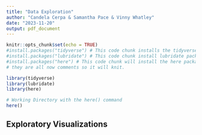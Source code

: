 ```yaml
---
title: "Data Exploration"
author: "Candela Cerpa & Samantha Pace & Vinny Whatley"
date: "2023-11-20"
output: pdf_document
---
```


```r
knitr::opts_chunk$set(echo = TRUE)
#install.packages("tidyverse") # This code chunk installs the tidyverse package.
#install.packages("lubridate") # This code chunk install lubridate package.
#install.packages("here") # This code chunk will install the here package.
# they are all now comments so it will knit.

library(tidyverse)
library(lubridate)
library(here)

# Working Directory with the here() command
here()
```

## Exploratory Visualizations 

```r

```


```r

```

